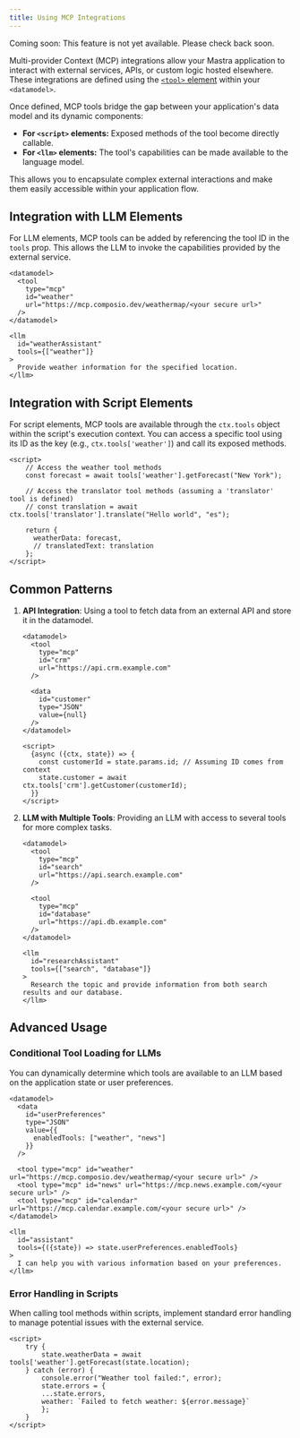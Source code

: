 ```yaml
---
title: Using MCP Integrations
---
```


 
<Banner className="bg-blue-500 text-white rounded-lg">Coming soon: This feature is not yet available. Please check back soon.</Banner>

Multi-provider Context (MCP) integrations allow your Mastra application to interact with external services, APIs, or custom logic hosted elsewhere. These integrations are defined using the [`<tool>` element](/docs/elements/datamodel/tool) within your `<datamodel>`. 

Once defined, MCP tools bridge the gap between your application's data model and its dynamic components:

- **For `<script>` elements:** Exposed methods of the tool become directly callable.
- **For `<llm>` elements:** The tool's capabilities can be made available to the language model.

This allows you to encapsulate complex external interactions and make them easily accessible within your application flow.

<Cards>
  <Card
    href="/docs/elements/datamodel/tool"
    title="<tool> Element Reference"
    description="View the detailed specification for the <tool> element, including props and basic syntax."
  />
</Cards>

## Integration with LLM Elements

For LLM elements, MCP tools can be added by referencing the tool ID in the `tools` prop. This allows the LLM to invoke the capabilities provided by the external service.

```mdx {7}
<datamodel>
  <tool 
    type="mcp"
    id="weather"
    url="https://mcp.composio.dev/weathermap/<your secure url>"
  />
</datamodel>

<llm 
  id="weatherAssistant"
  tools={["weather"]}
>
  Provide weather information for the specified location.
</llm>
```

## Integration with Script Elements

For script elements, MCP tools are available through the `ctx.tools` object within the script's execution context. You can access a specific tool using its ID as the key (e.g., `ctx.tools['weather']`) and call its exposed methods.

```mdx {2,5,9}
<script>
    // Access the weather tool methods
    const forecast = await tools['weather'].getForecast("New York");
    
    // Access the translator tool methods (assuming a 'translator' tool is defined)
    // const translation = await ctx.tools['translator'].translate("Hello world", "es");
    
    return {
      weatherData: forecast,
      // translatedText: translation
    };
</script>
```

## Common Patterns

1.  **API Integration**: Using a tool to fetch data from an external API and store it in the datamodel.
    ```mdx
    <datamodel>
      <tool 
        type="mcp"
        id="crm"
        url="https://api.crm.example.com"
      />
      
      <data 
        id="customer"
        type="JSON"
        value={null}
      />
    </datamodel>

    <script>
      {async ({ctx, state}) => {
        const customerId = state.params.id; // Assuming ID comes from context
        state.customer = await ctx.tools['crm'].getCustomer(customerId);
      }}
    </script>
    ```

2.  **LLM with Multiple Tools**: Providing an LLM with access to several tools for more complex tasks.
    ```mdx
    <datamodel>
      <tool 
        type="mcp"
        id="search"
        url="https://api.search.example.com"
      />
      
      <tool 
        type="mcp"
        id="database"
        url="https://api.db.example.com"
      />
    </datamodel>

    <llm
      id="researchAssistant"
      tools={["search", "database"]}
    >
      Research the topic and provide information from both search results and our database.
    </llm>
    ```

## Advanced Usage

### Conditional Tool Loading for LLMs

You can dynamically determine which tools are available to an LLM based on the application state or user preferences.

```mdx {14}
<datamodel>
  <data 
    id="userPreferences"
    type="JSON"
    value={{
      enabledTools: ["weather", "news"]
    }}
  />
  
  <tool type="mcp" id="weather" url="https://mcp.composio.dev/weathermap/<your secure url>" />
  <tool type="mcp" id="news" url="https://mcp.news.example.com/<your secure url>" />
  <tool type="mcp" id="calendar" url="https://mcp.calendar.example.com/<your secure url>" /> 
</datamodel>

<llm
  id="assistant"
  tools={({state}) => state.userPreferences.enabledTools}
>
  I can help you with various information based on your preferences.
</llm>
```

### Error Handling in Scripts

When calling tool methods within scripts, implement standard error handling to manage potential issues with the external service.

```mdx {3,5-8}
<script>
    try {
        state.weatherData = await tools['weather'].getForecast(state.location);
    } catch (error) {
        console.error("Weather tool failed:", error);
        state.errors = {
        ...state.errors,
        weather: `Failed to fetch weather: ${error.message}`
        };
    }
</script>
```

